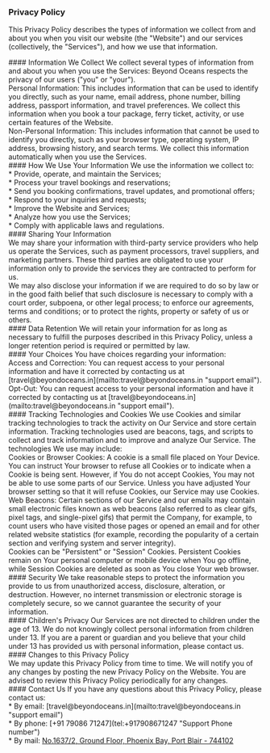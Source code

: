 ### Privacy Policy
This Privacy Policy describes the types of information we collect from and about you when you visit our website (the "Website") and our services (collectively, the "Services"), and how we use that information.

<div style={{ height: '36px' }}></div>
#### Information We Collect
We collect several types of information from and about you when you use the Services: Beyond Oceans respects the privacy of our users ("you" or "your").

<br/>
<span style={{ color: '#000', fontWeight: '600' }}>Personal Information:</span> This includes information that can be used to identify you directly, such as your name, email address, phone number, billing address, passport information, and travel preferences. We collect this information when you book a tour package, ferry ticket, activity, or use certain features of the Website.

<div style={{ height: '20px' }}></div>
<span style={{ color: '#000', fontWeight: '600' }}>Non-Personal Information:</span> This includes information that cannot be used to identify you directly, such as your browser type, operating system, IP address, browsing history, and search terms. We collect this information automatically when you use the Services.

<div style={{ height: '33.5px' }}></div>
#### How We Use Your Information
We use the information we collect to:

<div style={{ height: '23px' }}></div>
* Provide, operate, and maintain the Services;
<div style={{ height: '7.6px' }}></div>
* Process your travel bookings and reservations;
<div style={{ height: '7.6px' }}></div>
* Send you booking confirmations, travel updates, and promotional offers;
<div style={{ height: '7.6px' }}></div>
* Respond to your inquiries and requests;
<div style={{ height: '7.6px' }}></div>
* Improve the Website and Services;
<div style={{ height: '7.6px' }}></div>
* Analyze how you use the Services;
<div style={{ height: '7.6px' }}></div>
* Comply with applicable laws and regulations.

<div style={{ height: '37px' }}></div>
#### Sharing Your Information
<div style={{ height: '4.5px' }}></div>
We may share your information with third-party service providers who help us operate the Services, such as payment processors, travel suppliers, and marketing partners. These third parties are obligated to use your information only to provide the services they are contracted to perform for us.
<div style={{ height: '19.5px' }}></div>
We may also disclose your information if we are required to do so by law or in the good faith belief that such disclosure is necessary to comply with a court order, subpoena, or other legal process; to enforce our agreements, terms and conditions; or to protect the rights, property or safety of us or others.

<div style={{ height: '37px' }}></div>
#### Data Retention
We will retain your information for as long as necessary to fulfill the purposes described in this Privacy Policy, unless a longer retention period is required or permitted by law.

<div style={{ height: '33px' }}></div>
#### Your Choices
You have choices regarding your information:

<div style={{ height: '28px' }}></div>
<span style={{ color: '#000', fontWeight: '600' }}>Access and Correction:</span> You can request access to your personal information and have it corrected by contacting us at [travel@beyondoceans.in](mailto:travel@beyondoceans.in "support email").

<div style={{ height: '29px' }}></div>
<span style={{ color: '#000', fontWeight: '600' }}>Opt-Out:</span> You can request access to your personal information and have it corrected by contacting us at [travel@beyondoceans.in](mailto:travel@beyondoceans.in "support email").


<div style={{ height: '33px' }}></div>
#### Tracking Technologies and Cookies
We use Cookies and similar tracking technologies to track the activity on Our Service and store certain information. Tracking technologies used are beacons, tags, and scripts to collect and track information and to improve and analyze Our Service. The technologies We use may include:

<div style={{ height: '27px' }}></div>
<span style={{ color: '#000', fontWeight: '600' }}>Cookies or Browser Cookies:</span> A cookie is a small file placed on Your Device. You can instruct Your browser to refuse all Cookies or to indicate when a Cookie is being sent. However, if You do not accept Cookies, You may not be able to use some parts of our Service. Unless you have adjusted Your browser setting so that it will refuse Cookies, our Service may use Cookies.

<div style={{ height: '27px' }}></div>
<span style={{ color: '#000', fontWeight: '600' }}>Web Beacons:</span> Certain sections of our Service and our emails may contain small electronic files known as web beacons (also referred to as clear gifs, pixel tags, and single-pixel gifs) that permit the Company, for example, to count users who have visited those pages or opened an email and for other related website statistics (for example, recording the popularity of a certain section and verifying system and server integrity).

<div style={{ height: '26px' }}></div>
Cookies can be "Persistent" or "Session" Cookies. Persistent Cookies remain on Your personal computer or mobile device when You go offline, while Session Cookies are deleted as soon as You close Your web browser.

<div style={{ height: '31px' }}></div>
#### Security
We take reasonable steps to protect the information you provide to us from unauthorized access, disclosure, alteration, or destruction. However, no internet transmission or electronic storage is completely secure, so we cannot guarantee the security of your information.

<div style={{ height: '31px' }}></div>
#### Children's Privacy
Our Services are not directed to children under the age of 13. We do not knowingly collect personal information from children under 13. If you are a parent or guardian and you believe that your child under 13 has provided us with personal information, please contact us.

<div style={{ height: '30px' }}></div>
#### Changes to this Privacy Policy
<div style={{ height: '5px' }}></div>
We may update this Privacy Policy from time to time. We will notify you of any changes by posting the new Privacy Policy on the Website. You are advised to review this Privacy Policy periodically for any changes.

<div style={{ height: '37px' }}></div>
#### Contact Us
If you have any questions about this Privacy Policy, please contact us:

<div style={{ height: '17px' }}></div>
* By email: [travel@beyondoceans.in](mailto:travel@beyondoceans.in "support email")
<div style={{ height: '7.6px' }}></div>
* By phone: [+91 79086 71247](tel:+917908671247 "Support Phone number")
<div style={{ height: '7.6px' }}></div>
* By mail: <a href="https://maps.app.goo.gl/sYbxEDSWdS9V7hKt5" title="Address" target="_blank">No.1637/2, Ground Floor, Phoenix Bay, Port Blair - 744102</a>